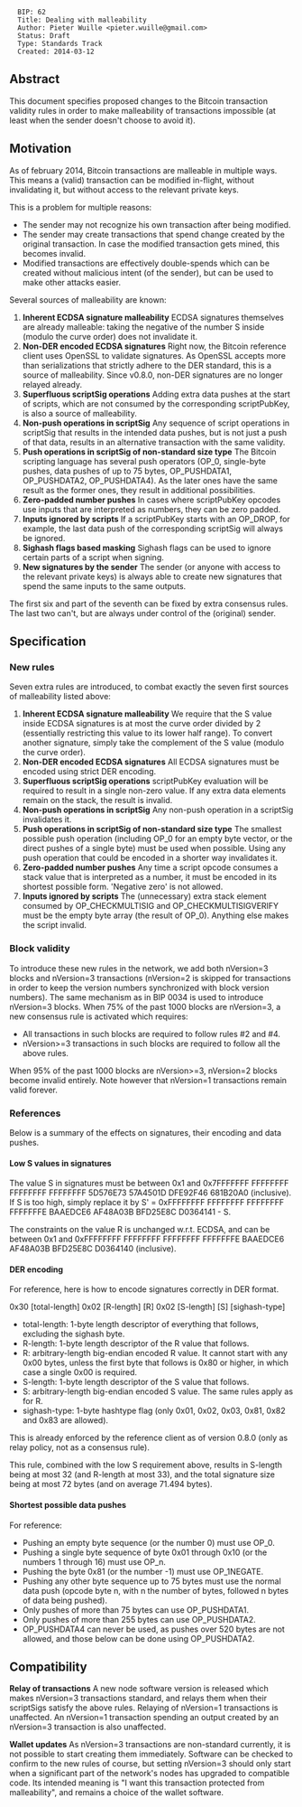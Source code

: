 <pre>
  BIP: 62
  Title: Dealing with malleability
  Author: Pieter Wuille <pieter.wuille@gmail.com>
  Status: Draft
  Type: Standards Track
  Created: 2014-03-12
</pre>

==Abstract==

This document specifies proposed changes to the Bitcoin transaction validity rules in order to make malleability of transactions impossible (at least when the sender doesn't choose to avoid it).

==Motivation==

As of february 2014, Bitcoin transactions are malleable in multiple ways. This means a (valid) transaction can be modified in-flight, without invalidating it, but without access to the relevant private keys.

This is a problem for multiple reasons:
* The sender may not recognize his own transaction after being modified.
* The sender may create transactions that spend change created by the original transaction. In case the modified transaction gets mined, this becomes invalid.
* Modified transactions are effectively double-spends which can be created without malicious intent (of the sender), but can be used to make other attacks easier.

Several sources of malleability are known:

# '''Inherent ECDSA signature malleability''' ECDSA signatures themselves are already malleable: taking the negative of the number S inside (modulo the curve order) does not invalidate it.
# '''Non-DER encoded ECDSA signatures''' Right now, the Bitcoin reference client uses OpenSSL to validate signatures. As OpenSSL accepts more than serializations that strictly adhere to the DER standard, this is a source of malleability. Since v0.8.0, non-DER signatures are no longer relayed already.
# '''Superfluous scriptSig operations''' Adding extra data pushes at the start of scripts, which are not consumed by the corresponding scriptPubKey, is also a source of malleability.
# '''Non-push operations in scriptSig''' Any sequence of script operations in scriptSig that results in the intended data pushes, but is not just a push of that data, results in an alternative transaction with the same validity.
# '''Push operations in scriptSig of non-standard size type''' The Bitcoin scripting language has several push operators (OP_0, single-byte pushes, data pushes of up to 75 bytes, OP_PUSHDATA1, OP_PUSHDATA2, OP_PUSHDATA4). As the later ones have the same result as the former ones, they result in additional possibilities.
# '''Zero-padded number pushes''' In cases where scriptPubKey opcodes use inputs that are interpreted as numbers, they can be zero padded.
# '''Inputs ignored by scripts''' If a scriptPubKey starts with an OP_DROP, for example, the last data push of the corresponding scriptSig will always be ignored.
# '''Sighash flags based masking''' Sighash flags can be used to ignore certain parts of a script when signing.
# '''New signatures by the sender''' The sender (or anyone with access to the relevant private keys) is always able to create new signatures that spend the same inputs to the same outputs.
The first six and part of the seventh can be fixed by extra consensus rules. The last two can't, but are always under control of the (original) sender.

==Specification==

===New rules===

Seven extra rules are introduced, to combat exactly the seven first sources of malleability listed above:
# '''Inherent ECDSA signature malleability''' We require that the S value inside ECDSA signatures is at most the curve order divided by 2 (essentially restricting this value to its lower half range). To convert another signature, simply take the complement of the S value (modulo the curve order).
# '''Non-DER encoded ECDSA signatures''' All ECDSA signatures must be encoded using strict DER encoding.
# '''Superfluous scriptSig operations''' scriptPubKey evaluation will be required to result in a single non-zero value. If any extra data elements remain on the stack, the result is invalid.
# '''Non-push operations in scriptSig''' Any non-push operation in a scriptSig invalidates it.
# '''Push operations in scriptSig of non-standard size type''' The smallest possible push operation (including OP_0 for an empty byte vector, or the direct pushes of a single byte) must be used when possible. Using any push operation that could be encoded in a shorter way invalidates it.
# '''Zero-padded number pushes''' Any time a script opcode consumes a stack value that is interpreted as a number, it must be encoded in its shortest possible form. 'Negative zero' is not allowed.
# '''Inputs ignored by scripts''' The (unnecessary) extra stack element consumed by OP_CHECKMULTISIG and OP_CHECKMULTISIGVERIFY must be the empty byte array (the result of OP_0). Anything else makes the script invalid.

===Block validity===

To introduce these new rules in the network, we add both nVersion=3 blocks and nVersion=3 transactions (nVersion=2 is skipped for transactions in order to keep the version numbers synchronized with block version numbers).
The same mechanism as in BIP 0034 is used to introduce nVersion=3 blocks. When 75% of the past 1000 blocks are nVersion=3, a new consensus rule is activated which requires:
* All transactions in such blocks are required to follow rules #2 and #4.
* nVersion>=3 transactions in such blocks are required to follow all the above rules.

When 95% of the past 1000 blocks are nVersion>=3, nVersion=2 blocks become invalid entirely. Note however that nVersion=1 transactions remain valid forever.


===References===

Below is a summary of the effects on signatures, their encoding and data pushes.

====Low S values in signatures====

The value S in signatures must be between 0x1 and 0x7FFFFFFF FFFFFFFF FFFFFFFF FFFFFFFF 5D576E73 57A4501D DFE92F46 681B20A0 (inclusive). If S is too high, simply replace it by S' = 0xFFFFFFFF FFFFFFFF FFFFFFFF FFFFFFFE BAAEDCE6 AF48A03B BFD25E8C D0364141 - S.

The constraints on the value R is unchanged w.r.t. ECDSA, and can be between 0x1 and 0xFFFFFFFF FFFFFFFF FFFFFFFF FFFFFFFE BAAEDCE6 AF48A03B BFD25E8C D0364140 (inclusive). 

====DER encoding====
For reference, here is how to encode signatures correctly in DER format.

0x30 [total-length] 0x02 [R-length] [R] 0x02 [S-length] [S] [sighash-type]
* total-length: 1-byte length descriptor of everything that follows, excluding the sighash byte.
* R-length: 1-byte length descriptor of the R value that follows.
* R: arbitrary-length big-endian encoded R value. It cannot start with any 0x00 bytes, unless the first byte that follows is 0x80 or higher, in which case a single 0x00 is required.
* S-length: 1-byte length descriptor of the S value that follows.
* S: arbitrary-length big-endian encoded S value. The same rules apply as for R.
* sighash-type: 1-byte hashtype flag (only 0x01, 0x02, 0x03, 0x81, 0x82 and 0x83 are allowed).
This is already enforced by the reference client as of version 0.8.0 (only as relay policy, not as a consensus rule).

This rule, combined with the low S requirement above, results in S-length being at most 32 (and R-length at most 33), and the total signature size being at most 72 bytes (and on average 71.494 bytes).

====Shortest possible data pushes====
For reference:
* Pushing an empty byte sequence (or the number 0) must use OP_0.
* Pushing a single byte sequence of byte 0x01 through 0x10 (or the numbers 1 through 16) must use OP_n.
* Pushing the byte 0x81 (or the number -1) must use OP_1NEGATE.
* Pushing any other byte sequence up to 75 bytes must use the normal data push (opcode byte n, with n the number of bytes, followed n bytes of data being pushed).
* Only pushes of more than 75 bytes can use OP_PUSHDATA1.
* Only pushes of more than 255 bytes can use OP_PUSHDATA2.
* OP_PUSHDATA4 can never be used, as pushes over 520 bytes are not allowed, and those below can be done using OP_PUSHDATA2.

==Compatibility==

'''Relay of transactions''' A new node software version is released which makes nVersion=3 transactions standard, and relays them when their scriptSigs satisfy the above rules. Relaying of nVersion=1 transactions is unaffected. An nVersion=1 transaction spending an output created by an nVersion=3 transaction is also unaffected.

'''Wallet updates''' As nVersion=3 transactions are non-standard currently, it is not possible to start creating them immediately. Software can be checked to confirm to the new rules of course, but setting nVersion=3 should only start when a significant part of the network's nodes has upgraded to compatible code. Its intended meaning is "I want this transaction protected from malleability", and remains a choice of the wallet software.
